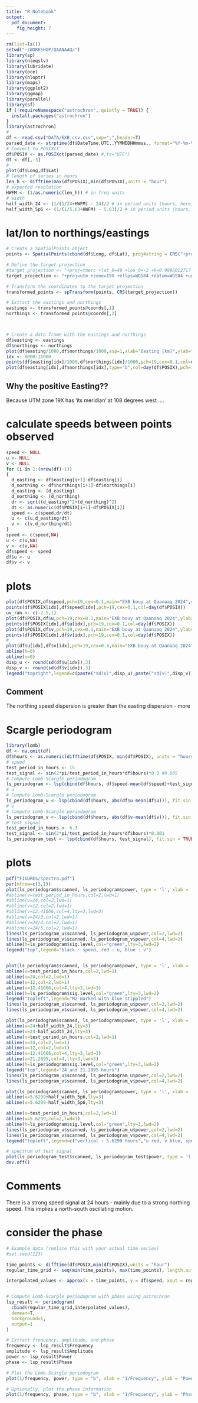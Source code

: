 ```yaml
---
title: "R Notebook"
output: 
  pdf_document: 
    fig_height: 7
---
```

 
```r
rm(list=ls())
setwd("~/WORKSHOP/QAANAAQ/")
library(sp)
library(nleqslv)
library(lubridate)
library(oce)
library(nloptr)
library(maps)
library(ggplot2)
library(ggmap)
library(parallel)
library(sf)
if (!requireNamespace("astrochron", quietly = TRUE)) {
  install.packages("astrochron")
}
library(astrochron)
#
df <- read.csv("DATA/EXB_csv.csv",sep=",",header=T)
parsed_date <- strptime(df$DateTime.UTC..YYMMDDHHmmss., format="%Y-%m-%dT%H:%M:%S")
# Convert to POSIXct
df$POSIX <- as.POSIXct(parsed_date) #,tz="UTC")
df <- df[,-3]
#
plot(df$Long,df$Lat)
# length of series in hours
len_h <- difftime(max(df$POSIX),min(df$POSIX),units = "hour")
# expected resolution
HWFM <- (1/as.numeric(len_h)) # in freq units
# width 
half_width_24 <- (1/(1/24+HWFM) - 24)/2 # in period units (hours, here)
half_width_5p6 <- (1/(1/5.63+HWFM) - 5.63)/2 # in period units (hours, here)
```


# lat/lon to northings/eastings
```r
# Create a SpatialPoints object
points <- SpatialPoints(cbind(df$Long, df$Lat), proj4string = CRS("+proj=longlat +ellps=WGS84"))

# Define the target projection
#target_projection <- "+proj=tmerc +lat_0=49 +lon_0=-2 +k=0.9996012717 +x_0=400000 +y_0=-100000 +ellps=airy +datum=OSGB36 +units=m +no_defs"
target_projection <- "+proj=utm +zone=19X +ellps=WGS84 +datum=WGS84 +units=m +no_defs"

# Transform the coordinates to the target projection
transformed_points <- spTransform(points, CRS(target_projection))

# Extract the eastings and northings
eastings <- transformed_points@coords[,1]
northings <- transformed_points@coords[,2]



# Create a data frame with the eastings and northings
df$easting <- eastings
df$northings <- northings
plot(df$easting/1000,df$northings/1000,asp=1,xlab="Easting [km]",ylab="Northing [km]",pch=19,cex=0.1)
idx <- 8000:11000
points(df$easting[idx]/1000,df$northings[idx]/1000,pch=19,cex=0.1,col=day(df$POSIX))
plot(df$easting[idx],df$northings[idx],type="b",col=day(df$POSIX),pch=19,main="14 days - colour = day of month",xlab="Easting",ylab="Northing")
```
## Why the positive Easting??
Because UTM zone 19X has 'its meridian' at 108 degrees west ....

# calculate speeds between points observed
```r
speed <- NULL
u <- NULL
v <- NULL
for (i in 1:(nrow(df)-1))
{
  d_easting <- df$easting[i+1]-df$easting[i]
  d_northing <- df$northings[i+1]-df$northings[i]
  d_easting <- (d_easting)
  d_northing <- (d_northing)
  dr <- sqrt((d_easting)^2+(d_northing)^2)
  dt <- as.numeric(df$POSIX[i+1]-df$POSIX[i])
  speed <- c(speed,dr/dt)
  u <- c(u,d_easting/dt)
  v <- c(v,d_northing/dt)
}
speed <- c(speed,NA)
u <- c(u,NA)
v <- c(v,NA)
df$speed <- speed
df$u <- u
df$v <- v
```

# plots
```r
plot(df$POSIX,df$speed,pch=19,cex=0.1,main="EXB bouy at Qaanaaq 2024",ylab="speed [m/s]",log="y")
points(df$POSIX[idx],df$speed[idx],pch=19,cex=0.1,col=day(df$POSIX))
uv_ran <- c(-2.5,1)
plot(df$POSIX,df$u,pch=19,cex=0.1,main="EXB bouy at Qaanaaq 2024",ylab="abs u-speed [m/s]",ylim=uv_ran)
points(df$POSIX[idx],df$u[idx],pch=19,cex=0.1,col=day(df$POSIX))
plot(df$POSIX,df$v,pch=19,cex=0.1,main="EXB bouy at Qaanaaq 2024",ylab="abs v-speed [m/s]",ylim=uv_ran)
points(df$POSIX[idx],df$v[idx],pch=19,cex=0.1,col=day(df$POSIX))
#
plot(df$u[idx],df$v[idx],pch=19,cex=0.6,main="EXB bouy at Qaanaaq 2024",ylab="v-speed [m/s]",col=hour(df$POSIX[idx]),xlab="u-speed [m/s]",asp=1,xlim=c(-1,1),ylim=c(-1,1))
abline(h=0)
abline(v=0)
disp_u <- round(sd(df$u[idx]),3)
disp_v <- round(sd(df$v[idx]),3)
legend("topright",legend=c(paste("sd(u)",disp_u),paste("sd(v)",disp_v)))
```

## Comment
The northing speed dispersion is greater than the easting dispersion - more 


# Scargle periodogram
```r
library(lomb)
df <- na.omit(df)
df$hours <- as.numeric(difftime(df$POSIX, min(df$POSIX), units = "hours"))
# speed
test_period_in_hours <- 15
test_signal <- sin(2*pi/test_period_in_hours*df$hours)*0.0 #0.005
# Compute Lomb-Scargle periodogram
ls_periodogram <- lsp(cbind(df$hours, df$speed-mean(df$speed)+test_signal), fit.sin = TRUE, type="period",   from=2, to = 29, ofac=8)
# u
# Compute Lomb-Scargle periodogram
ls_periodogram_u <- lsp(cbind(df$hours, abs(df$u-mean(df$u))), fit.sin = TRUE, type="period",   from=2, to = 29, ofac=8)
# v
# Compute Lomb-Scargle periodogram
ls_periodogram_v <- lsp(cbind(df$hours, abs(df$v-mean(df$v))), fit.sin = TRUE, type="period",   from=2, to = 29, ofac=8)
# test signal
test_period_in_hours <- 6.3
test_signal <- sin(2*pi/test_period_in_hours*df$hours)*0.001
ls_periodogram_test <- lsp(cbind(df$hours, test_signal), fit.sin = TRUE, type="period",   from=2, to = 29, ofac=8)
```


# plots
```r
pdf("FIGURES/spectra.pdf")
par(mfrow=c(3,1))
plot(ls_periodogram$scanned, ls_periodogram$power, type = 'l', xlab = 'Period [hours]', ylab = 'Power in speed', xlim=c(2,29),ylim=c(0,0.004),log="x")
#abline(v=test_period_in_hours,col=2,lwd=1)
#abline(v=24,col=2,lwd=1)
#abline(v=12,col=2,lwd=1)
#abline(v=12.41666,col=4,lty=3,lwd=3)
#abline(v=24/3,col=2,lwd=1)
#abline(v=24/4,col=2,lwd=1)
#abline(v=24/5,col=2,lwd=1)
lines(ls_periodogram_u$scanned, ls_periodogram_u$power,col=2,lwd=2)
lines(ls_periodogram_v$scanned, ls_periodogram_v$power,col=4,lwd=2)
abline(h=ls_periodogram$sig.level,col="green",lty=3,lwd=2)
legend("top",legend="black : speed, red : u, blue : v")


plot(ls_periodogram$scanned, ls_periodogram$power, type = 'l', xlab = 'Period [hours]', ylab = 'Power in speed', xlim=c(11,13),ylim=c(0,0.004),log="x")
abline(v=test_period_in_hours,col=2,lwd=1)
abline(v=24,col=2,lwd=1)
abline(v=12,col=2,lwd=1)
abline(v=12.41666,col=4,lty=3,lwd=3)
abline(h=ls_periodogram$sig.level,col="green",lty=3,lwd=2)
legend("topleft",legend="M2 marked with blue stippled")
lines(ls_periodogram_u$scanned, ls_periodogram_u$power,col=2,lwd=2)
lines(ls_periodogram_v$scanned, ls_periodogram_v$power,col=4,lwd=2)

plot(ls_periodogram$scanned, ls_periodogram$power, type = 'l', xlab = 'Period [hours]', ylab = 'Power in speed', xlim=c(21,25),ylim=c(0,0.007),log="x")
abline(v=24+half_width_24,lty=3)
abline(v=24-half_width_24,lty=3)
abline(v=test_period_in_hours,col=2,lwd=1)
abline(v=24,col=2,lwd=1)
abline(v=12,col=2,lwd=1)
abline(v=12.41666,col=4,lty=3,lwd=3)
abline(v=21.2895,col=4,lty=3,lwd=3)
abline(h=ls_periodogram$sig.level,col="green",lty=3,lwd=2)
legend("top",legend="24 and 21.2895 hours")
lines(ls_periodogram_u$scanned, ls_periodogram_u$power,col=2,lwd=2)
lines(ls_periodogram_v$scanned, ls_periodogram_v$power,col=4,lwd=2)

plot(ls_periodogram$scanned, ls_periodogram$power, type = 'l', xlab = 'Period [hours]', ylab = 'Power in speed', xlim=c(5.5,5.75),ylim=c(0,0.004),log="x")
abline(v=5.6299+half_width_5p6,lty=3)
abline(v=5.6299-half_width_5p6,lty=3)

abline(v=test_period_in_hours,col=2,lwd=1)
abline(v=5.6299,col=2,lwd=1)
abline(h=ls_periodogram$sig.level,col="green",lty=3,lwd=2)
lines(ls_periodogram_u$scanned, ls_periodogram_u$power,col=2,lwd=2)
lines(ls_periodogram_v$scanned, ls_periodogram_v$power,col=4,lwd=2)
legend("topleft",legend=c("vertical : 5.6299 hours","u red, v blue, speed black"))

# spectrum of test signal
plot(ls_periodogram_test$scanned, ls_periodogram_test$power, type = 'l', xlab = 'Period [hours]', ylab = 'Power in speed', xlim=c(2,29),ylim=c(0,0.0004),log="x")
dev.off()
```
# Comments

There is a strong speed signal at 24 hours - mainly due to a strong northing speed. This implies a north-south oscillating motion.


# consider the phase
```r
# Example data (replace this with your actual time series)
#set.seed(123)

time_points <- difftime(df$POSIX,min(df$POSIX),units = "hour")
regular_time_grid <- seq(min(time_points), max(time_points), length.out = (max(time_points)-min(time_points))*6)

interpolated_values <- approx(x = time_points, y = df$speed, xout = regular_time_grid)$y


# Compute Lomb-Scargle periodogram with phase using astrochron
lsp_result <- periodogram(
  cbind(regular_time_grid,interpolated_values),
  demean=T,
  background=1,
  output=1
)

# Extract frequency, amplitude, and phase
frequency <- lsp_result$Frequency
amplitude <- lsp_result$Amplitude
power <- lsp_result$Power
phase <- lsp_result$Phase

# Plot the Lomb-Scargle periodogram
plot(1/frequency, power, type = "b", xlab = "1/Frequency", ylab = "Power", col = "blue", lty = 1, xlim=c(21,26))

# Optionally, plot the phase information
plot(1/frequency, phase, type = "b", xlab = "1/Frequency", ylab = "Phase", col = "red", lty = 1, xlim=c(21,26))

```


 
